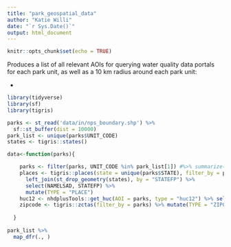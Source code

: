 ```yaml
---
title: "park_geospatial_data"
author: "Katie Willi"
date: "`r Sys.Date()`"
output: html_document
---
```


```r
knitr::opts_chunk$set(echo = TRUE)
```

Produces a list of all relevant AOIs for querying water quality data portals for each park unit, as well as a 10 km radius around each park unit:

- 

```r
library(tidyverse)
library(sf)
library(tigris)

parks <- st_read('data/in/nps_boundary.shp') %>%
  sf::st_buffer(dist = 10000)
park_list <- unique(parks$UNIT_CODE) 
states <- tigris::states()

data<-function(parks){

    parks <- filter(parks, UNIT_CODE %in% park_list[1]) #%>% summarize()
    places <- tigris::places(state = unique(parks$STATE), filter_by = parks) %>% select(NAMELSAD, STATEFP) %>% 
      left_join(st_drop_geometry(states), by = "STATEFP") %>%
      select(NAMELSAD, STATEFP) %>% 
      mutate(TYPE = "PLACE")
    huc12 <- nhdplusTools::get_huc(AOI = parks, type = "huc12") %>% select() mutate(TYPE = "HUC12")
    zipcode <- tigris::zctas(filter_by = parks) %>% mutate(TYPE = "ZIPCODE")
    
  }
  
park_list %>%
  map_dfr(., )
  ```
  
  